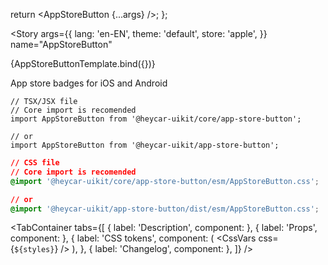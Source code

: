 

<!-- Meta -->

<Meta title="Components/Molecules/AppStoreButton" component={AppStoreButton} />

  return <AppStoreButton {...args} />;
};

<!-- Canvas -->

<Story
  args={{
    lang: 'en-EN',
    theme: 'default',
    store: 'apple',
  }}
  name="AppStoreButton"
>
  {AppStoreButtonTemplate.bind({})}
</Story>

<!-- Docs -->

<ComponentHeader
  name="AppStoreButton"
  version={version}
  stage={1}
  design="https://www.figma.com/file/rrvkvQEoVTOHa7MzyKSaoz/Design-system?type=design&node-id=16183-216308&t=7R05xcivHCpVcg0r-0"
/>

App store badges for iOS and Android

```tsx
// TSX/JSX file
// Core import is recomended
import AppStoreButton from '@heycar-uikit/core/app-store-button';

// or
import AppStoreButton from '@heycar-uikit/app-store-button';
```

```css
// CSS file
// Core import is recomended
@import '@heycar-uikit/core/app-store-button/esm/AppStoreButton.css';

// or
@import '@heycar-uikit/app-store-button/dist/esm/AppStoreButton.css';
```

<!-- Description -->

<TabContainer
  tabs={[
    { label: 'Description', component: <Description /> },
    { label: 'Props', component: <Props of={AppStoreButton} /> },
    {
      label: 'CSS tokens',
      component: (
        <CssVars
          css={`
            ${styles}
          `}
        />
      ),
    },
    { label: 'Changelog', component: <Changelog /> },
  ]}
/>
